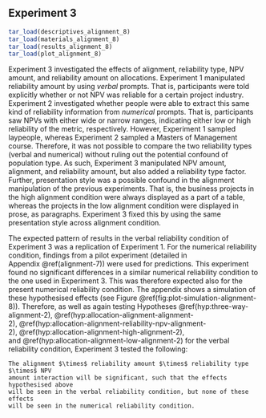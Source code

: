 ## Experiment 3 {#alignment-8}

```r
tar_load(descriptives_alignment_8)
tar_load(materials_alignment_8)
tar_load(results_alignment_8)
tar_load(plot_alignment_8)
```

Experiment 3 investigated the effects of alignment, reliability type, NPV
amount, and reliability amount on allocations. Experiment 1 manipulated
reliability amount by using *verbal* prompts. That is, participants were told
explicitly whether or not NPV was reliable for a certain project industry.
Experiment 2 investigated whether people were able to extract this same kind of
reliability information from *numerical* prompts. That is, participants saw NPVs
with either wide or narrow ranges, indicating either low or high reliability of
the metric, respectively. However, Experiment 1 sampled laypeople, whereas
Experiment 2 sampled a Masters of Management course. Therefore, it was not
possible to compare the two reliability types (verbal and numerical) without
ruling out the potential confound of population type. As such, Experiment 3
manipulated NPV amount, alignment, and reliability amount, but also added a
reliability type factor. Further, presentation style was a possible confound in
the alignment manipulation of the previous experiments. That is, the business
projects in the high alignment condition were always displayed as a part of a
table, whereas the projects in the low alignment condition were displayed in
prose, as paragraphs. Experiment 3 fixed this by using the same presentation
style across alignment condition.

The expected pattern of results in the verbal reliability condition of
Experiment 3 was a replication of Experiment 1. For the numerical reliability
condition, findings from a pilot experiment (detailed in
Appendix \@ref(alignment-7)) were used for predictions. This experiment found no
significant differences in a similar numerical reliability condition to the one
used in Experiment 3. This was therefore expected also for the present numerical
reliability condition. The appendix shows a simulation of these hypothesised
effects (see Figure \@ref(fig:plot-simulation-alignment-8)). Therefore, as well
as again testing
Hypotheses \@ref(hyp:three-way-alignment-2), \@ref(hyp:allocation-alignment-alignment-2), \@ref(hyp:allocation-alignment-reliability-npv-alignment-2), \@ref(hyp:allocation-alignment-high-alignment-2),
and \@ref(hyp:allocation-alignment-low-alignment-2) for the verbal reliability
condition, Experiment 3 tested the following:

``` hypothesis
The alignment $\times$ reliability amount $\times$ reliability type $\times$ NPV
amount interaction will be significant, such that the effects hypothesised above
will be seen in the verbal reliability condition, but none of these effects
will be seen in the numerical reliability condition.
```

